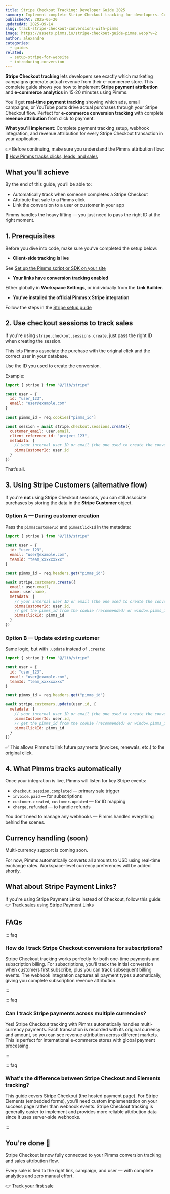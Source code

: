 ```yaml
---
title: Stripe Checkout Tracking: Developer Guide 2025
summary: Implement complete Stripe Checkout tracking for developers. Connect every payment to its marketing source with webhook integration and revenue attribution using clean code examples.  
publishedAt: 2025-05-20  
updatedAt: 2025-09-14  
slug: track-stripe-checkout-conversions-with-pimms  
image: https://assets.pimms.io/stripe-checkout-guide-pimms.webp?v=2
author: alexandre  
categories:  
  - guides  
related:  
  - setup-stripe-for-website  
  - introducing-conversion
---
```


**Stripe Checkout tracking** lets developers see exactly which marketing campaigns generate actual revenue from their e-commerce store. This complete guide shows you how to implement **Stripe payment attribution** and **e-commerce analytics** in 15-20 minutes using Pimms.

You'll get **real-time payment tracking** showing which ads, email campaigns, or YouTube posts drive actual purchases through your Stripe Checkout flow. Perfect for **e-commerce conversion tracking** with complete **revenue attribution** from click to payment.

**What you'll implement:** Complete payment tracking setup, webhook integration, and revenue attribution for every Stripe Checkout transaction in your application.

👉 Before continuing, make sure you understand the Pimms attribution flow:  
📘 [How Pimms tracks clicks, leads, and sales](/articles/introducing-conversion)

## What you’ll achieve

By the end of this guide, you’ll be able to:

- Automatically track when someone completes a Stripe Checkout  
- Attribute that sale to a Pimms click  
- Link the conversion to a user or customer in your app  

Pimms handles the heavy lifting — you just need to pass the right ID at the right moment.

## 1. Prerequisites

Before you dive into code, make sure you’ve completed the setup below:

- **Client-side tracking is live**  

See [Set up the Pimms script or SDK on your site](/articles/introducing-conversion)

- **Your links have conversion tracking enabled**  

Either globally in **Workspace Settings**, or individually from the **Link Builder**.

- **You’ve installed the official Pimms x Stripe integration**  

Follow the steps in the [Stripe setup guide](/articles/setup-stripe-for-website)

## 2. Use checkout sessions to track sales

If you're using `stripe.checkout.sessions.create`, just pass the right ID when creating the session.

This lets Pimms associate the purchase with the original click and the correct user in your database.

Use the ID you used to create the conversion.

Example:

```js
import { stripe } from "@/lib/stripe"

const user = {
  id: "user_123",
  email: "user@example.com"
}

const pimms_id = req.cookies["pimms_id"]

const session = await stripe.checkout.sessions.create({
  customer_email: user.email,
  client_reference_id: "project_123",
  metadata: {
    // your internal user ID or email (the one used to create the conversion event)
    pimmsCustomerId: user.id 
  }
})
```

That’s all.

## 3. Using Stripe Customers (alternative flow)

If you're **not** using Stripe Checkout sessions, you can still associate purchases by storing the data in the **Stripe Customer** object.

### Option A — During customer creation

Pass the `pimmsCustomerId` and `pimmsClickId` in the metadata:

```js
import { stripe } from "@/lib/stripe"

const user = {
  id: "user_123",
  email: "user@example.com",
  teamId: "team_xxxxxxxxx"
}

const pimms_id = req.headers.get("pimms_id")

await stripe.customers.create({
  email: user.email,
  name: user.name,
  metadata: {
    // your internal user ID or email (the one used to create the conversion event)
    pimmsCustomerId: user.id,
    // get the pimms_id from the cookie (recommended) or window.pimms_id
    pimmsClickId: pimms_id
  }
})
```

### Option B — Update existing customer

Same logic, but with `.update` instead of `.create`:

```js
import { stripe } from "@/lib/stripe"

const user = {
  id: "user_123",
  email: "user@example.com",
  teamId: "team_xxxxxxxxx"
}

const pimms_id = req.headers.get("pimms_id")

await stripe.customers.update(user.id, {
  metadata: {
    // your internal user ID or email (the one used to create the conversion event)
    pimmsCustomerId: user.id,
    // get the pimms_id from the cookie (recommended) or window.pimms_id
    pimmsClickId: pimms_id
  }
})
```

✅ This allows Pimms to link future payments (invoices, renewals, etc.) to the original click.

## 4. What Pimms tracks automatically

Once your integration is live, Pimms will listen for key Stripe events:

- `checkout.session.completed` — primary sale trigger  
- `invoice.paid` — for subscriptions  
- `customer.created`, `customer.updated` — for ID mapping  
- `charge.refunded` — to handle refunds  

You don’t need to manage any webhooks — Pimms handles everything behind the scenes.

## Currency handling (soon)

Multi-currency support is coming soon.

For now, Pimms automatically converts all amounts to USD using real-time exchange rates. Workspace-level currency preferences will be added shortly.

## What about Stripe Payment Links?

If you're using Stripe Payment Links instead of Checkout, follow this guide:  
👉 [Track sales using Stripe Payment Links](/articles/setup-stripe-for-website)

## FAQs

::: faq

### How do I track Stripe Checkout conversions for subscriptions?

Stripe Checkout tracking works perfectly for both one-time payments and subscription billing. For subscriptions, you'll track the initial conversion when customers first subscribe, plus you can track subsequent billing events. The webhook integration captures all payment types automatically, giving you complete subscription revenue attribution.

:::

::: faq

### Can I track Stripe payments across multiple currencies?

Yes! Stripe Checkout tracking with Pimms automatically handles multi-currency payments. Each transaction is recorded with its original currency and amount, so you can see revenue attribution across different markets. This is perfect for international e-commerce stores with global payment processing.

:::

::: faq

### What's the difference between Stripe Checkout and Elements tracking?

This guide covers Stripe Checkout (the hosted payment page). For Stripe Elements (embedded forms), you'll need custom implementation on your success page rather than webhook events. Stripe Checkout tracking is generally easier to implement and provides more reliable attribution data since it uses server-side webhooks.

:::

## You're done 🎉

Stripe Checkout is now fully connected to your Pimms conversion tracking and sales attribution flow.

Every sale is tied to the right link, campaign, and user — with complete analytics and zero manual effort.

👉 [Track your first sale](https://app.pimms.io)

<CallToAction />